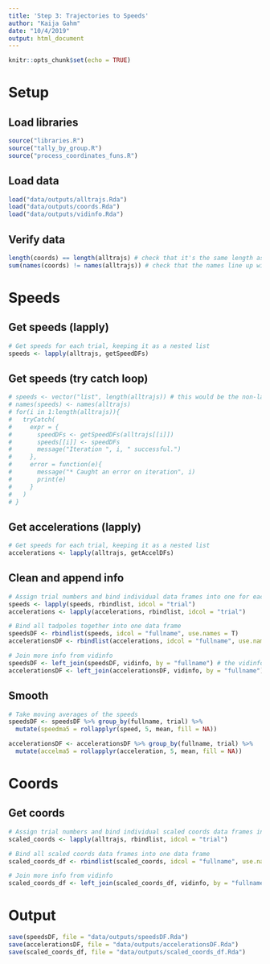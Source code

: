 ```yaml
---
title: 'Step 3: Trajectories to Speeds'
author: "Kaija Gahm"
date: "10/4/2019"
output: html_document
---
```


```r
knitr::opts_chunk$set(echo = TRUE)
```

# Setup
## Load libraries
```r
source("libraries.R")
source("tally_by_group.R")
source("process_coordinates_funs.R")
```

## Load data
```r
load("data/outputs/alltrajs.Rda")
load("data/outputs/coords.Rda")
load("data/outputs/vidinfo.Rda")
```

## Verify data
```r
length(coords) == length(alltrajs) # check that it's the same length as the original coords list. Should be TRUE.
sum(names(coords) != names(alltrajs)) # check that the names line up with the original coords list. Should be 0.
```

# Speeds
## Get speeds (lapply)
```r
# Get speeds for each trial, keeping it as a nested list
speeds <- lapply(alltrajs, getSpeedDFs)
```

## Get speeds (try catch loop)
```r
# speeds <- vector("list", length(alltrajs)) # this would be the non-lapply version of this function, as above.
# names(speeds) <- names(alltrajs)
# for(i in 1:length(alltrajs)){
#   tryCatch(
#     expr = {
#       speedDFs <- getSpeedDFs(alltrajs[[i]])
#       speeds[[i]] <- speedDFs
#       message("Iteration ", i, " successful.")
#     },
#     error = function(e){ 
#       message("* Caught an error on iteration", i)
#       print(e)
#     }
#   )
# }

```

## Get accelerations (lapply)
```r
# Get speeds for each trial, keeping it as a nested list
accelerations <- lapply(alltrajs, getAccelDFs)
```

## Clean and append info
```r
# Assign trial numbers and bind individual data frames into one for each tadpole
speeds <- lapply(speeds, rbindlist, idcol = "trial")
accelerations <- lapply(accelerations, rbindlist, idcol = "trial")

# Bind all tadpoles together into one data frame
speedsDF <- rbindlist(speeds, idcol = "fullname", use.names = T)
accelerationsDF <- rbindlist(accelerations, idcol = "fullname", use.names = T)

# Join more info from vidinfo
speedsDF <- left_join(speedsDF, vidinfo, by = "fullname") # the vidinfo data frame is useful!
accelerationsDF <- left_join(accelerationsDF, vidinfo, by = "fullname")
```

## Smooth
```r
# Take moving averages of the speeds
speedsDF <- speedsDF %>% group_by(fullname, trial) %>% 
  mutate(speedma5 = rollapplyr(speed, 5, mean, fill = NA))

accelerationsDF <- accelerationsDF %>% group_by(fullname, trial) %>%
  mutate(accelma5 = rollapplyr(acceleration, 5, mean, fill = NA))
```

# Coords
## Get coords
```r
# Assign trial numbers and bind individual scaled coords data frames into one for each tadpole
scaled_coords <- lapply(alltrajs, rbindlist, idcol = "trial")

# Bind all scaled coords data frames into one data frame
scaled_coords_df <- rbindlist(scaled_coords, idcol = "fullname", use.names = T)

# Join more info from vidinfo
scaled_coords_df <- left_join(scaled_coords_df, vidinfo, by = "fullname")
```

# Output
```r
save(speedsDF, file = "data/outputs/speedsDF.Rda")
save(accelerationsDF, file = "data/outputs/accelerationsDF.Rda")
save(scaled_coords_df, file = "data/outputs/scaled_coords_df.Rda")
```



